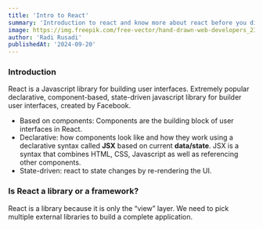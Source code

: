 ```yaml
---
title: 'Intro to React'
summary: 'Introduction to react and know more about react before you dive in'
image: https://img.freepik.com/free-vector/hand-drawn-web-developers_23-2148819604.jpg?t=st=1725617079~exp=1725620679~hmac=dab5cc8f5749e1fe46a0aed6eea683457e0caa6020238e351c03a4d3037b9ce1&w=1380
author: 'Radi Rusadi'
publishedAt: '2024-09-20'
---
```


### Introduction

React is a Javascript library for building user interfaces. Extremely popular
declarative, component-based, state-driven javascript library for builder user
interfaces, created by Facebook.

- Based on components: Components are the building block of user interfaces in
  React.
- Declarative: how components look like and how they work using a declarative
  syntax called **JSX** based on current **data/state**. JSX is a syntax that
  combines HTML, CSS, Javascript as well as referencing other components.
- State-driven: react to state changes by re-rendering the UI.

### Is React a library or a framework?

React is a library because it is only the “view” layer. We need to pick multiple
external libraries to build a complete application.

